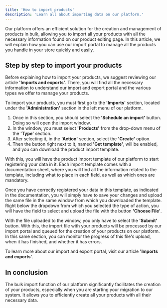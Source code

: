 ```yaml
---
title: 'How to import products'
description: 'Learn all about importing data on our platform.'
---
```


Our platform offers an efficient solution for the creation and management of products in bulk, allowing you to import all your products with all the necessary information found on our product editing page. In this article, we will explain how you can use our import portal to manage all the products you handle in your store quickly and easily.

## Step by step to import your products

Before explaining how to import your products, we suggest reviewing our article **'Imports and exports'**. There, you will find all the necessary information to understand our import and export portal and the various types we offer to manage your products.

To import your products, you must first go to the **'Imports'** section, located under the **'Administration'** section in the left menu of our platform.

1. Once in this section, you should select the **'Schedule an import'** button. Doing so will open the import window.
2. In the window, you must select **'Products'** from the drop-down menu of the **'Type'** section.
3. After selecting it, in the **'Action'** section, select the **'Create'** option.
4. Then the button right next to it, named **'Get template'**, will be enabled, and you can download the product import template.

With this, you will have the product import template of our platform to start registering your data in it. Each import template comes with a documentation sheet, where you will find all the information related to the template, including what to place in each field, as well as which ones are mandatory.

Once you have correctly registered your data in this template, as indicated in the documentation, you will simply have to save your changes and upload the same file in the same window from which you downloaded the template. Right below the dropdown from which you selected the type of action, you will have the field to select and upload the file with the button **'Choose File'**.

With the file uploaded to the window, you only have to select the **'Submit'** button. With this, the import file with your products will be processed by our import portal and queued for the creation of your products on our platform. In this same section, you can monitor the progress of this file's upload, when it has finished, and whether it has errors.

To learn more about our import and export portal, visit our article **'Imports and exports'**.

## In conclusion

The bulk import function of our platform significantly facilitates the creation of your products, especially when you are starting your migration to our system. It allows you to efficiently create all your products with all their necessary data.